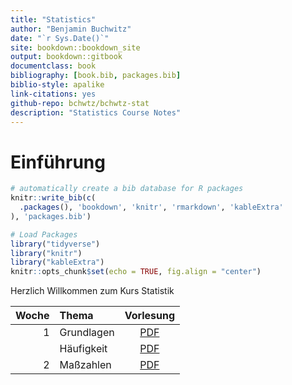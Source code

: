 ```yaml
--- 
title: "Statistics"
author: "Benjamin Buchwitz"
date: "`r Sys.Date()`"
site: bookdown::bookdown_site
output: bookdown::gitbook
documentclass: book
bibliography: [book.bib, packages.bib]
biblio-style: apalike
link-citations: yes
github-repo: bchwtz/bchwtz-stat
description: "Statistics Course Notes"
---
```


# Einführung {-}

```r
# automatically create a bib database for R packages
knitr::write_bib(c(
  .packages(), 'bookdown', 'knitr', 'rmarkdown', 'kableExtra'
), 'packages.bib')
```

```r
# Load Packages
library("tidyverse")
library("knitr")
library("kableExtra")
knitr::opts_chunk$set(echo = TRUE, fig.align = "center")
```

Herzlich Willkommen zum Kurs Statistik

| Woche| Thema             | Vorlesung    |
| ---: | :--------         | :---:        |
| 1    | Grundlagen        | [PDF](slides/01-Grundlagen.pdf)    |
|      | Häufigkeit        | [PDF](slides/02-Haeufigkeit.pdf)   |
| 2    | Maßzahlen         | [PDF](slides/03-Maßzahlen.pdf)     |

